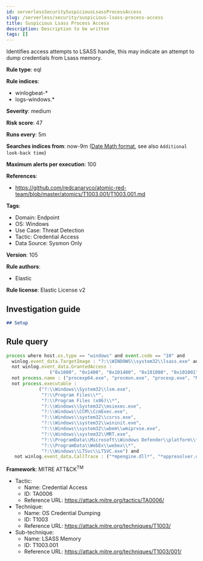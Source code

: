 ```yaml
---
id: serverlessSecuritySuspiciousLsassProcessAccess
slug: /serverless/security/suspicious-lsass-process-access
title: Suspicious Lsass Process Access
description: Description to be written
tags: []
---
```


<div id="suspicious-lsass-process-access"></div>

Identifies access attempts to LSASS handle, this may indicate an attempt to dump credentials from Lsass memory.

**Rule type**: eql

**Rule indices**: 

* winlogbeat-*
* logs-windows.*

**Severity**: medium

**Risk score**: 47

**Runs every**: 5m

**Searches indices from**: now-9m ([Date Math format](((ref))/common-options.html#date-math), see also <DocLink id="serverlessSecurityRulesUiCreate" section="set-the-rules-schedule">`Additional look-back time`</DocLink>)

**Maximum alerts per execution**: 100

**References**: 

* https://github.com/redcanaryco/atomic-red-team/blob/master/atomics/T1003.001/T1003.001.md

**Tags**: 

* Domain: Endpoint
* OS: Windows
* Use Case: Threat Detection
* Tactic: Credential Access
* Data Source: Sysmon Only

**Version**: 105

**Rule authors**: 

* Elastic

**Rule license**: Elastic License v2

## Investigation guide

```markdown
## Setup
```

## Rule query

```js
process where host.os.type == "windows" and event.code == "10" and
  winlog.event_data.TargetImage : "?:\\WINDOWS\\system32\\lsass.exe" and
  not winlog.event_data.GrantedAccess :
                ("0x1000", "0x1400", "0x101400", "0x101000", "0x101001", "0x100000", "0x100040", "0x3200", "0x40", "0x3200") and
  not process.name : ("procexp64.exe", "procmon.exe", "procexp.exe", "Microsoft.Identity.AadConnect.Health.AadSync.Host.ex") and
  not process.executable :
            ("?:\\Windows\\System32\\lsm.exe",
             "?:\\Program Files\\*",
             "?:\\Program Files (x86)\\*",
             "?:\\Windows\\System32\\msiexec.exe",
             "?:\\Windows\\CCM\\CcmExec.exe",
             "?:\\Windows\\system32\\csrss.exe",
             "?:\\Windows\\system32\\wininit.exe",
             "?:\\Windows\\system32\\wbem\\wmiprvse.exe",
             "?:\\Windows\\system32\\MRT.exe",
             "?:\\ProgramData\\Microsoft\\Windows Defender\\platform\\*",
             "?:\\ProgramData\\WebEx\\webex\\*",
             "?:\\Windows\\LTSvc\\LTSVC.exe") and
   not winlog.event_data.CallTrace : ("*mpengine.dll*", "*appresolver.dll*", "*sysmain.dll*")

```

**Framework**: MITRE ATT&CK<sup>TM</sup>

* Tactic:
    * Name: Credential Access
    * ID: TA0006
    * Reference URL: https://attack.mitre.org/tactics/TA0006/
* Technique:
    * Name: OS Credential Dumping
    * ID: T1003
    * Reference URL: https://attack.mitre.org/techniques/T1003/
* Sub-technique:
    * Name: LSASS Memory
    * ID: T1003.001
    * Reference URL: https://attack.mitre.org/techniques/T1003/001/

